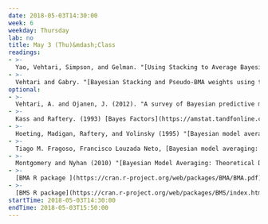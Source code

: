 ```yaml
---
date: 2018-05-03T14:30:00
week: 6
weekday: Thursday
lab: no
title: May 3 (Thu)&mdash;Class
readings:
- >-
  Yao, Vehtari, Simpson, and Gelman. "[Using Stacking to Average Bayesian Predictive Distributions](https://dx.doi.org/10.1214/17-BA1091)." *Bayesian Analysis.* 2018.
- >-
  Vehtari and Gabry. "[Bayesian Stacking and Pseudo-BMA weights using the loo package](https://cran.r-project.org/web/packages/loo/vignettes/loo2-weights.html)"
optional:
- >-
  Vehtari, A. and Ojanen, J. (2012). "A survey of Bayesian predictive methods for model assessment, selection and comparison." *Statistics Survey*.
- >-
  Kass and Raftery. (1993) [Bayes Factors](https://amstat.tandfonline.com/doi/abs/10.1080/01621459.1995.10476572). *Journal of the American Statistical Association*
- >-
  Hoeting, Madigan, Raftery, and Volinsky (1995) "[Bayesian model averaging: a tutorial](https://projecteuclid.org/euclid.ss/1009212519)." *Statistical Science*
- >-
  Tiago M. Fragoso, Francisco Louzada Neto, [Bayesian model averaging: A systematic review and conceptual classification](https://arxiv.org/pdf/1509.08864.pdf)
- >-
  Montgomery and Nyhan (2010) "[Bayesian Model Averaging: Theoretical Developments and Practical Applications](http://www.jstor.org/stable/25792007)" *Political Analysis*
- >-
  [BMA R package ](https://cran.r-project.org/web/packages/BMA/BMA.pdf)
- >-
  [BMS R package](https://cran.r-project.org/web/packages/BMS/index.html)  
startTime: 2018-05-03T14:30:00
endTime: 2018-05-03T15:50:00
---
```

